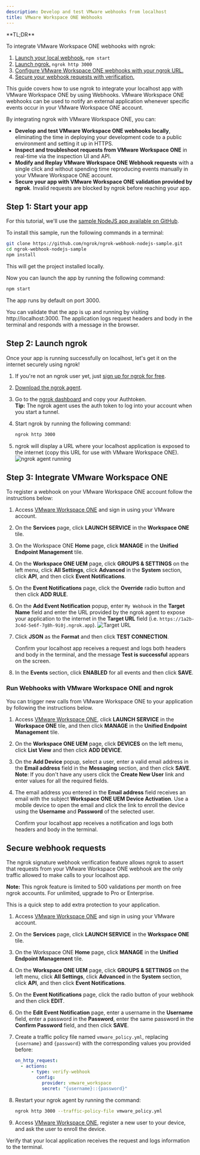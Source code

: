 ```yaml
---
description: Develop and test VMware webhooks from localhost
title: VMware Workspace ONE Webhooks
---
```


<Tip>
**TL;DR**



To integrate VMware Workspace ONE webhooks with ngrok:

1. [Launch your local webhook.](#start-your-app) `npm start`
1. [Launch ngrok.](#start-ngrok) `ngrok http 3000`
1. [Configure VMware Workspace ONE webhooks with your ngrok URL.](#setup-webhook)
1. [Secure your webhook requests with verification.](#security)
</Tip>

This guide covers how to use ngrok to integrate your localhost app with VMware Workspace ONE by using Webhooks.
VMware Workspace ONE webhooks can be used to notify an external application whenever specific events occur in your VMware Workspace ONE account.

By integrating ngrok with VMware Workspace ONE, you can:

- **Develop and test VMware Workspace ONE webhooks locally**, eliminating the time in deploying your development code to a public environment and setting it up in HTTPS.
- **Inspect and troubleshoot requests from VMware Workspace ONE** in real-time via the inspection UI and API.
- **Modify and Replay VMware Workspace ONE Webhook requests** with a single click and without spending time reproducing events manually in your VMware Workspace ONE account.
- **Secure your app with VMware Workspace ONE validation provided by ngrok**. Invalid requests are blocked by ngrok before reaching your app.

## **Step 1**: Start your app 

For this tutorial, we'll use the [sample NodeJS app available on GitHub](https://github.com/ngrok/ngrok-webhook-nodejs-sample).

To install this sample, run the following commands in a terminal:

```bash
git clone https://github.com/ngrok/ngrok-webhook-nodejs-sample.git
cd ngrok-webhook-nodejs-sample
npm install
```

This will get the project installed locally.

Now you can launch the app by running the following command:

```bash
npm start
```

The app runs by default on port 3000.

You can validate that the app is up and running by visiting http://localhost:3000. The application logs request headers and body in the terminal and responds with a message in the browser.

## **Step 2**: Launch ngrok 

Once your app is running successfully on localhost, let's get it on the internet securely using ngrok!

1. If you're not an ngrok user yet, just [sign up for ngrok for free](https://ngrok.com/signup).

1. [Download the ngrok agent](https://download.ngrok.com).

1. Go to the [ngrok dashboard](https://dashboard.ngrok.com) and copy your Authtoken. <br />
   **Tip:** The ngrok agent uses the auth token to log into your account when you start a tunnel.
1. Start ngrok by running the following command:

   ```bash
   ngrok http 3000
   ```

1. ngrok will display a URL where your localhost application is exposed to the internet (copy this URL for use with VMware Workspace ONE).
   ![ngrok agent running](../img/twilio/img/launch_ngrok_tunnel.png)

## **Step 3**: Integrate VMware Workspace ONE 

To register a webhook on your VMware Workspace ONE account follow the instructions below:

1. Access [VMware Workspace ONE](https://console.cloud.vmware.com/) and sign in using your VMware account.

1. On the **Services** page, click **LAUNCH SERVICE** in the **Workspace ONE** tile.

1. On the Workspace ONE **Home** page, click **MANAGE** in the **Unified Endpoint Management** tile.

1. On the **Workspace ONE UEM** page, click **GROUPS & SETTINGS** on the left menu, click **All Settings**, click **Advanced** in the **System** section, click **API**, and then click **Event Notifications**.

1. On the **Event Notifications** page, click the **Override** radio button and then click **ADD RULE**.

1. On the **Add Event Notification** popup, enter `My Webhook` in the **Target Name** field and enter the URL provided by the ngrok agent to expose your application to the internet in the **Target URL** field (i.e. `https://1a2b-3c4d-5e6f-7g8h-9i0j.ngrok.app`).
   ![Target URL](../img/vmware/img/ngrok_url_configuration_vmware.png)

1. Click **JSON** as the **Format** and then click **TEST CONNECTION**.

   Confirm your localhost app receives a request and logs both headers and body in the terminal, and the message **Test is successful** appears on the screen.

1. In the **Events** section, click **ENABLED** for all events and then click **SAVE**.

### Run Webhooks with VMware Workspace ONE and ngrok

You can trigger new calls from VMware Workspace ONE to your application by following the instructions below.

1. Access [VMware Workspace ONE](https://console.cloud.vmware.com/), click **LAUNCH SERVICE** in the **Workspace ONE** tile, and then click **MANAGE** in the **Unified Endpoint Management** tile.

1. On the **Workspace ONE UEM** page, click **DEVICES** on the left menu, click **List View** and then click **ADD DEVICE**.

1. On the **Add Device** popup, select a user, enter a valid email address in the **Email address** field in the **Messaging** section, and then click **SAVE**.
   **Note**: If you don't have any users click the **Create New User** link and enter values for all the required fields.

1. The email address you entered in the **Email address** field receives an email with the subject **Workspace ONE UEM Device Activation**. Use a mobile device to open the email and click the link to enroll the device using the **Username** and **Password** of the selected user.

   Confirm your localhost app receives a notification and logs both headers and body in the terminal.

<InspectingRequests />

<ReplayingRequests />

## Secure webhook requests 

The ngrok signature webhook verification feature allows ngrok to assert that requests from your VMware Workspace ONE webhook are the only traffic allowed to make calls to your localhost app.

**Note:** This ngrok feature is limited to 500 validations per month on free ngrok accounts. For unlimited, upgrade to Pro or Enterprise.

This is a quick step to add extra protection to your application.

1. Access [VMware Workspace ONE](https://console.cloud.vmware.com/) and sign in using your VMware account.

1. On the **Services** page, click **LAUNCH SERVICE** in the **Workspace ONE** tile.

1. On the Workspace ONE **Home** page, click **MANAGE** in the **Unified Endpoint Management** tile.

1. On the **Workspace ONE UEM** page, click **GROUPS & SETTINGS** on the left menu, click **All Settings**, click **Advanced** in the **System** section, click **API**, and then click **Event Notifications**.

1. On the **Event Notifications** page, click the radio button of your webhook and then click **EDIT**.

1. On the **Edit Event Notification** page, enter a username in the **Username** field, enter a password in the **Password**, enter the same password in the **Confirm Password** field, and then click **SAVE**.

1. Create a traffic policy file named `vmware_policy.yml`, replacing `{username}` and `{password}` with the corresponding values you provided before:

   ```yaml
   on_http_request:
     - actions:
         - type: verify-webhook
           config:
             provider: vmware_workspace
             secret: "{username}::{password}"
   ```

1. Restart your ngrok agent by running the command:

   ```bash
   ngrok http 3000 --traffic-policy-file vmware_policy.yml
   ```

1. Access [VMware Workspace ONE](https://console.cloud.vmware.com/), register a new user to your device, and ask the user to enroll the device.

Verify that your local application receives the request and logs information to the terminal.
